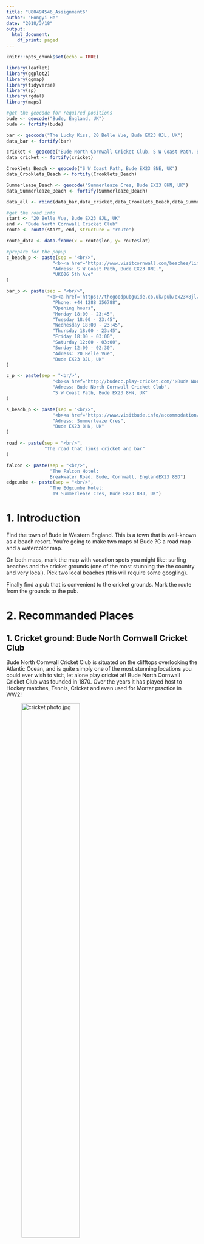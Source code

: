```yaml
---
title: "U80494546_Assignment6"
author: "Hongyi He"
date: "2018/3/18"
output:
  html_document:
    df_print: paged
---
```


```r
knitr::opts_chunk$set(echo = TRUE)
```

```r
library(leaflet)
library(ggplot2)
library(ggmap)
library(tidyverse)
library(sp)
library(rgdal)  
library(maps)

#get the geocode for required positions
bude <- geocode("Bude, England, UK")
bude <- fortify(bude)

bar <- geocode("The Lucky Kiss, 20 Belle Vue, Bude EX23 8JL, UK")
data_bar <- fortify(bar)

cricket <- geocode("Bude North Cornwall Cricket Club, S W Coast Path, Bude EX23 8HN, UK")
data_cricket <- fortify(cricket)

Crooklets_Beach <- geocode("S W Coast Path, Bude EX23 8NE, UK")
data_Crooklets_Beach <- fortify(Crooklets_Beach)

Summerleaze_Beach <- geocode("Summerleaze Cres, Bude EX23 8HN, UK")
data_Summerleaze_Beach <- fortify(Summerleaze_Beach)

data_all <- rbind(data_bar,data_cricket,data_Crooklets_Beach,data_Summerleaze_Beach)

#get the road info
start <- "20 Belle Vue, Bude EX23 8JL, UK"
end <- "Bude North Cornwall Cricket Club"
route <- route(start, end, structure = "route")

route_data <- data.frame(x = route$lon, y= route$lat)

#prepare for the popup
c_beach_p <- paste(sep = "<br/>",
                 "<b><a href='https://www.visitcornwall.com/beaches/lifeguards-seasonal/north-coast/bude/crooklets-beach'>Crooklets Beach</a></b>",
                 "Adress: S W Coast Path, Bude EX23 8NE.",
                 "UK606 5th Ave"
)

bar_p <- paste(sep = "<br/>",
               "<b><a href='https://thegoodpubguide.co.uk/pub/ex23+8jl/the+lucky+kiss+sports+bar/'>Lucky Kiss Sports Bar</a></b>",
                 "Phone: +44 1288 356788",
                 "Opening hours",
                 "Monday 18:00 - 23:45",
                 "Tuesday 18:00 - 23:45",
                 "Wednesday 18:00 - 23:45",
                 "Thursday 18:00 - 23:45",
                 "Friday 18:00 - 03:00",
                 "Saturday 12:00 - 03:00",
                 "Sunday 12:00 - 02:30",
                 "Adress: 20 Belle Vue",
                 "Bude EX23 8JL, UK"
)

c_p <- paste(sep = "<br/>",
                 "<b><a href='http://budecc.play-cricket.com/'>Bude North Cornwall Cricket Club</a></b>",
                 "Adress: Bude North Cornwall Cricket Club",
                 "S W Coast Path, Bude EX23 8HN, UK"
)

s_beach_p <- paste(sep = "<br/>",
                 "<b><a href='https://www.visitbude.info/accommodation/extra-large-beach-huts/'>Summerleaze_Beach</a></b>",
                 "Adress: Summerleaze Cres",
                 "Bude EX23 8HN, UK"
)

road <- paste(sep = "<br/>",
              "The road that links cricket and bar"
)

falcon <- paste(sep = "<br/>",
                "The Falcon Hotel: 
                Breakwater Road, Bude, Cornwall, EnglandEX23 8SD")
edgcumbe <- paste(sep = "<br/>",
                "The Edgcumbe Hotel:
                 19 Summerleaze Cres, Bude EX23 8HJ, UK")
```

# 1. Introduction
Find the town of Bude in Western England. This is a town that is well-known as a beach resort. You're going to make two maps of Bude ?C a road map and a watercolor map.

On both maps, mark the map with vacation spots you might like: surfing beaches and the cricket grounds (one of the most stunning the the country and very local). Pick two local beaches (this will require some googling).

Finally find a pub that is convenient to the cricket grounds. Mark the route from the grounds to the pub.



# 2. Recommanded Places
## 1. Cricket ground: Bude North Cornwall Cricket Club
  Bude North Cornwall Cricket Club is situated on the clifftops overlooking the Atlantic Ocean, and is quite simply one of the most stunning locations you could ever wish to visit, let alone play cricket at! 
  Bude North Cornwall Cricket Club was founded in 1870. Over the years it has played host to Hockey matches, Tennis, Cricket and even used for Mortar practice in WW2!

![cricket photo.jpg](1.jpg){width=60%}


## 2. Crooklets_Beach
  A wide expanse of golden sand is exposed at low tide, bordered by rocky outcrops ideal for rock-pooling. Crooklets is at the north side of Bude and can be reached by a short walk over the Summerleaze Down or down the hill from the town centre.
  Crooklets is very popular with surfers and is home to the Bude Surf Life Saving Club.  The beach has great facilities including a large car park, level access and viewing area, a play area, skate park, beach cafe, showers, amusements and pubs close by.  
  There are various beach huts available for daily hire, from just ??10 - ??20 per day.  Please call the Tourist Information Centre on 01288 354240 to book.
  Please note: Dogs are welcome on this beach except between Easter Sunday and 30 September when a seasonal dog ban is in place.

![Crooklets_Beach.jpg](2.jpg){width=60%}


## 3. Summerleaze Beach
  Summerleaze has a unique appeal, not least because it is less than five minutes?? walk from the centre of Bude and the large car park leads directly to the sand dunes. The river, with its bobbing fishing boats, flanks the wide, sandy beach that is sheltered by the impressive breakwater, making the beach particularly popular with families and surfers. Beach Huts are bookable daily or weekly from ??10 - ??20 per day. Contact the Bude Tourist Information Centre on 01288 354240

![Summerleaze.jpg](3.jpg){width=60%}


## 4. Nearby Pub : The Lucky Kiss
  The Lucky Kiss Sports Bar, 20 Belle Vue, Bude, Cornwall, EX23 8JL

![Bar.jpg](4.jpg){width=60%}


# 3. The mapping

## 1. The road map
```r
m <- leaflet(route_data)

m %>%
  addProviderTiles(providers$OpenMapSurfer) %>%
  addPolylines(lng = ~ x, lat = ~ y, popup = road) %>% 
  addMarkers(lng = -4.544881,lat = 50.83062, popup = bar_p) %>% 
  addMarkers(lng = -4.552814,lat = 50.83347, popup = c_p) %>% 
  addMarkers(lng = -4.554378,lat = 50.83683, popup = c_beach_p) %>% 
  addMarkers(lng = -4.549855,lat = 50.83097, popup = s_beach_p) %>%
  addMarkers(lng=-4.5479, lat=50.8270, popup = falcon) %>%
  addMarkers(lng=-4.5487, lat=50.8314, popup = edgcumbe)
```

## 2. The water color map
```r
m %>%
  addProviderTiles(providers$Stamen.Watercolor) %>%
  addPolylines(lng = ~ x, lat = ~ y, popup = road) %>% 
  addMarkers(lng = -4.544881,lat = 50.83062, popup = bar_p) %>% 
  addMarkers(lng = -4.552814,lat = 50.83347, popup = c_p) %>% 
  addMarkers(lng = -4.554378,lat = 50.83683, popup = c_beach_p) %>% 
  addMarkers(lng = -4.549855,lat = 50.83097, popup = s_beach_p)  %>%
  addMarkers(lng = -4.5479, lat = 50.8270, popup = falcon) %>%
  addMarkers(lng = -4.5487, lat = 50.8314, popup = edgcumbe)
``` 

# Hotels in the Area
## The Falcon Hotel
![falcon.jpg](falcon.jpg){width=60%}

Established in 1798, the Falcon Hotel is the oldest coaching hotel in North Cornwall. For seven generations the Brendon Family, and their loyal staff, have provided ‘The Warmest Welcome in the West’ Overlooking the Bude Canal and only a short walk to stunning sandy beaches, we offer one of the finest settings of any hotel on the North Cornwall Coast. And with AA ***, superb conference facilities and a notable restaurant it’s the ideal place for business events & romantic weddings.

Source: http://www.falconhotel.com/
## The Edgcumbe Hotel
![edgcumbe.jpg](edgcumbe.jpg){width=60%}

Much more than just a place to stay. A beach style B&B, with the look and feel of a small hotel with the heart and soul of a family run business. Dont just stay....Belong.

Source: http://www.edgcumbe-hotel.co.uk/